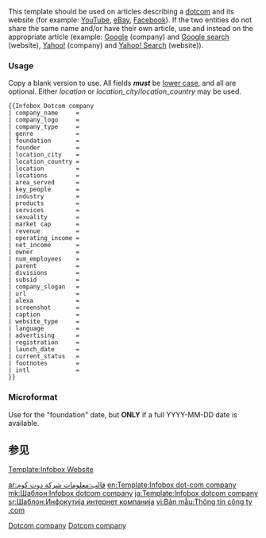 <!--
    PLEASE ADD CATEGORIES AND INTERWIKIS AT THE BOTTOM OF THIS PAGE
    YOU CAN EDIT THE TEMPLATE DOCUMENTATION BELOW THIS COMMENT
-->
This template should be used on articles describing a [[dot-com company|dotcom]] and its website (for example: [[YouTube]], [[eBay]], [[Facebook]]). If the two entities do not share the same name and/or have their own article, use {{tl|Infobox Company}} and {{tl|Infobox Website}} instead on the appropriate article (example: [[Google]] (company) and [[Google search]] (website), [[Yahoo!]] (company) and [[Yahoo! Search]] (website)).

===Usage===
Copy a blank version to use.  All fields '''''must''''' be [[lower case]], and all are optional.  Either ''location'' or ''location_city''/''location_country'' may be used.

<pre>{{Infobox Dotcom company
| company_name     = 
| company_logo     = 
| company_type     = 
| genre            = 
| foundation       = 
| founder          = 
| location_city    = 
| location_country = 
| location         = 
| locations        = 
| area_served      = 
| key_people       = 
| industry         = 
| products         = 
| services         = 
| sexuality        =
| market cap       =
| revenue          = 
| operating_income = 
| net_income       = 
| owner            = 
| num_employees    = 
| parent           = 
| divisions        = 
| subsid           = 
| company_slogan   = 
| url              = 
| alexa            = 
| screenshot       = 
| caption          = 
| website_type     = 
| language         = 
| advertising      = 
| registration     = 
| launch_date      = 
| current_status   = 
| footnotes        = 
| intl             = 
}}</pre>

<includeonly>

===Microformat===
{{UF-hcard-org}}

Use {{tl|Birth date}} for the "foundation" date, but '''ONLY''' if a full YYYY-MM-DD date is available.

== 参见 ==
[[Template:Infobox Website]]
{{Infobox_Organization/Nav}}

<!-- PLEASE ADD CATEGORIES BELOW THIS LINE, THANKS. -->
[[Category:科技模板|Dotcom company]]
[[Category:信息框模板|Dotcom company]]

<!-- PLEASE ADD INTERWIKIS BELOW THIS LINE, THANKS. -->
[[ar:قالب:معلومات شركة دوت كوم]]
[[en:Template:Infobox dot-com company]]
[[mk:Шаблон:Infobox dotcom company]]
[[ja:Template:Infobox dotcom company]]
[[sr:Шаблон:Инфокутија интернет компанија]]
[[vi:Bản mẫu:Thông tin công ty .com]]
</includeonly>